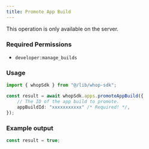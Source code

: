 ```yaml
---
title: Promote App Build
---
```

<Note>This operation is only available on the server.</Note>

### Required Permissions
 - `developer:manage_builds`

### Usage

```typescript
import { whopSdk } from "@/lib/whop-sdk";

const result = await whopSdk.apps.promoteAppBuild({
	// The ID of the app build to promote.
	appBuildId: "xxxxxxxxxxx" /* Required! */,
});

```

### Example output

```typescript
const result = true;

```

